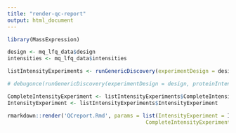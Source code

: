 ```yaml
---
title: "render-qc-report"
output: html_document
---
```


```r
library(MassExpression)

design <- mq_lfq_data$design
intensities <- mq_lfq_data$intensities

listIntensityExperiments <- runGenericDiscovery(experimentDesign = design, proteinIntensities = intensities)

# debugonce(runGenericDiscovery(experimentDesign = design, proteinIntensities = intensities))

CompleteIntensityExperiment <- listIntensityExperiments$CompleteIntensityExperiment
IntensityExperiment <- listIntensityExperiments$IntensityExperiment
```



```r
rmarkdown::render('QCreport.Rmd', params = list(IntensityExperiment = IntensityExperiment, 
                                            CompleteIntensityExperiment = CompleteIntensityExperiment))
```


